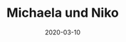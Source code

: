 ---
title: Michaela und Niko
date: 2020-03-10
image: /images/hochzeitsblog/analoge/michi-Nico-1.jpg
width: 1200
height: 1178
category: 6x6
couple_category:
weight: 8101
---